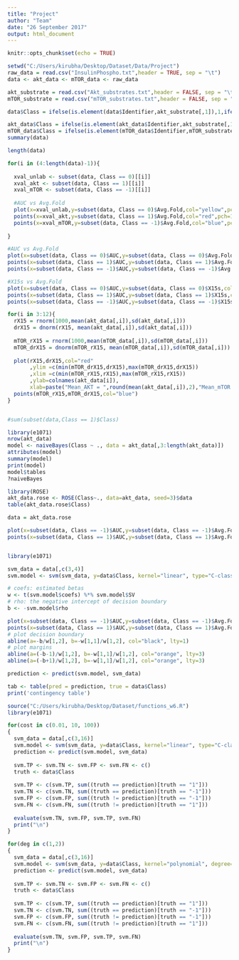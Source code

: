 ```yaml
---
title: "Project"
author: "Team"
date: "26 September 2017"
output: html_document
---
```


```r
knitr::opts_chunk$set(echo = TRUE)
```


```r
setwd("C:/Users/kirubha/Desktop/Dataset/Data/Project")
raw_data = read.csv("InsulinPhospho.txt",header = TRUE, sep = "\t")
data <- akt_data <- mTOR_data <- raw_data

akt_substrate = read.csv("Akt_substrates.txt",header = FALSE, sep = "\t")
mTOR_substrate = read.csv("mTOR_substrates.txt",header = FALSE, sep = "\t")

data$Class = ifelse(is.element(data$Identifier,akt_substrate[,1]),1,ifelse(is.element(data$Identifier,mTOR_substrate[,1]),-1,0))

akt_data$Class = ifelse(is.element(akt_data$Identifier,akt_substrate[,1]),1,-1)
mTOR_data$Class = ifelse(is.element(mTOR_data$Identifier,mTOR_substrate[,1]),1,-1)
summary(data)
```

```r
length(data)

for(i in (4:length(data)-1)){
  
  xval_unlab <- subset(data, Class == 0)[[i]]
  xval_akt <- subset(data, Class == 1)[[i]]
  xval_mTOR <- subset(data, Class == -1)[[i]]
  
  #AUC vs Avg.Fold
  plot(x=xval_unlab,y=subset(data, Class == 0)$Avg.Fold,col="yellow",pch=13,xlim=c(0,1),ylim=c(-1,5))
  points(x=xval_akt,y=subset(data, Class == 1)$Avg.Fold,col="red",pch=13)
  points(x=xval_mTOR,y=subset(data, Class == -1)$Avg.Fold,col="blue",pch=13)
  
}

#AUC vs Avg.Fold
plot(x=subset(data, Class == 0)$AUC,y=subset(data, Class == 0)$Avg.Fold,col="yellow",pch=13,xlim=c(0,1),ylim=c(-1,5))
points(x=subset(data, Class == 1)$AUC,y=subset(data, Class == 1)$Avg.Fold,col="red",pch=13)
points(x=subset(data, Class == -1)$AUC,y=subset(data, Class == -1)$Avg.Fold,col="blue",pch=13)

#X15s vs Avg.Fold
plot(x=subset(data, Class == 0)$AUC,y=subset(data, Class == 0)$X15s,col="yellow",pch=13,xlim=c(0,1),ylim=c(-1,5))
points(x=subset(data, Class == 1)$AUC,y=subset(data, Class == 1)$X15s,col="red",pch=13)
points(x=subset(data, Class == -1)$AUC,y=subset(data, Class == -1)$X15s,col="blue",pch=13)

```


```r

for(i in 3:12){ 
  rX15 = rnorm(1000,mean(akt_data[,i]),sd(akt_data[,i]))
  drX15 = dnorm(rX15, mean(akt_data[,i]),sd(akt_data[,i]))
  
  mTOR_rX15 = rnorm(1000,mean(mTOR_data[,i]),sd(mTOR_data[,i]))
  mTOR_drX15 = dnorm(mTOR_rX15, mean(mTOR_data[,i]),sd(mTOR_data[,i]))
  
  plot(rX15,drX15,col="red"
       ,ylim =c(min(mTOR_drX15,drX15),max(mTOR_drX15,drX15))
       ,xlim =c(min(mTOR_rX15,rX15),max(mTOR_rX15,rX15))
       ,ylab=colnames(akt_data[i]),
       xlab=paste("Mean_AKT = ",round(mean(akt_data[,i]),2),"Mean_mTOR = ",round(mean(mTOR_data[,i]),2)))
  points(mTOR_rX15,mTOR_drX15,col="blue")
}


#sum(subset(data,Class == 1)$Class)
```
```r

library(e1071)
nrow(akt_data)
model <- naiveBayes(Class ~ ., data = akt_data[,3:length(akt_data)])
attributes(model)
summary(model)
print(model)
model$tables
?naiveBayes
```

```r
library(ROSE)
akt_data.rose <- ROSE(Class~., data=akt_data, seed=3)$data
table(akt_data.rose$Class)

data = akt_data.rose

plot(x=subset(data, Class == -1)$AUC,y=subset(data, Class == -1)$Avg.Fold,col="yellow",pch=13,xlim=c(0,1),ylim=c(-1,5))
points(x=subset(data, Class == 1)$AUC,y=subset(data, Class == 1)$Avg.Fold,col="red",pch=13)


```

```r
```



```r
library(e1071)

svm_data = data[,c(3,4)]
svm.model <- svm(svm_data, y=data$Class, kernel="linear", type="C-classification", scale=FALSE, cost = 0.01)

# coefs: estimated betas
w <- t(svm.model$coefs) %*% svm.model$SV
# rho: the negative intercept of decision boundary
b <- -svm.model$rho

plot(x=subset(data, Class == -1)$AUC,y=subset(data, Class == -1)$Avg.Fold,col="red",pch=13,xlim=c(0,1),ylim=c(-1,5))
points(x=subset(data, Class == 1)$AUC,y=subset(data, Class == 1)$Avg.Fold,col="yellow",pch=13)
# plot decision boundary
abline(a=-b/w[1,2], b=-w[1,1]/w[1,2], col="black", lty=1)
# plot margins
abline(a=(-b-1)/w[1,2], b=-w[1,1]/w[1,2], col="orange", lty=3)
abline(a=(-b+1)/w[1,2], b=-w[1,1]/w[1,2], col="orange", lty=3)
```

```r

prediction <- predict(svm.model, svm_data) 

tab <- table(pred = prediction, true = data$Class) 
print('contingency table')
```
```r
source("C:/Users/kirubha/Desktop/Dataset/functions_w6.R")
library(e1071)

for(cost in c(0.01, 10, 100))
{
  svm_data = data[,c(3,16)]
  svm.model <- svm(svm_data, y=data$Class, kernel="linear", type="C-classification", scale=FALSE, cost = cost)
  prediction <- predict(svm.model, svm_data) 
  
  svm.TP <- svm.TN <- svm.FP <- svm.FN <- c()
  truth <- data$Class
  
  svm.TP <- c(svm.TP, sum((truth == prediction)[truth == "1"]))
  svm.TN <- c(svm.TN, sum((truth == prediction)[truth == "-1"]))
  svm.FP <- c(svm.FP, sum((truth != prediction)[truth == "-1"]))
  svm.FN <- c(svm.FN, sum((truth != prediction)[truth == "1"]))
  
  evaluate(svm.TN, svm.FP, svm.TP, svm.FN)
  print("\n")
}

for(deg in c(1,2))
{
  svm_data = data[,c(3,16)]
  svm.model <- svm(svm_data, y=data$Class, kernel="polynomial", degree=deg, type="C-classification")
  prediction <- predict(svm.model, svm_data) 
  
  svm.TP <- svm.TN <- svm.FP <- svm.FN <- c()
  truth <- data$Class
  
  svm.TP <- c(svm.TP, sum((truth == prediction)[truth == "1"]))
  svm.TN <- c(svm.TN, sum((truth == prediction)[truth == "-1"]))
  svm.FP <- c(svm.FP, sum((truth != prediction)[truth == "-1"]))
  svm.FN <- c(svm.FN, sum((truth != prediction)[truth == "1"]))
  
  evaluate(svm.TN, svm.FP, svm.TP, svm.FN)
  print("\n")
}


```



